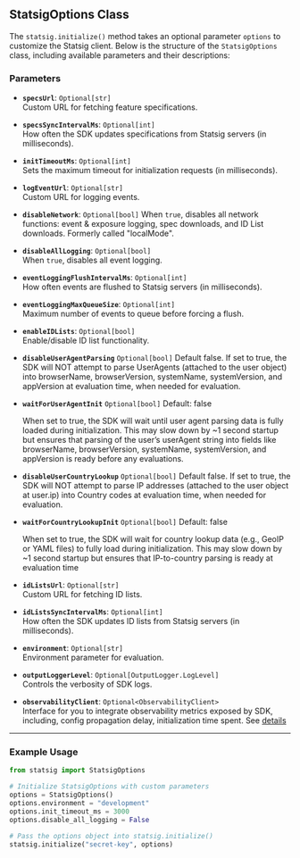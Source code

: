## StatsigOptions Class

The `statsig.initialize()` method takes an optional parameter `options` to customize the Statsig client. Below is the structure of the `StatsigOptions` class, including available parameters and their descriptions:

### Parameters

- **`specsUrl`**: `Optional[str]`  
  Custom URL for fetching feature specifications.

- **`specsSyncIntervalMs`**: `Optional[int]`  
  How often the SDK updates specifications from Statsig servers (in milliseconds).

- **`initTimeoutMs`**: `Optional[int]`  
  Sets the maximum timeout for initialization requests (in milliseconds).

- **`logEventUrl`**: `Optional[str]`  
  Custom URL for logging events.

- **`disableNetwork`**: `Optional[bool]`
When `true`, disables all network functions: event & exposure logging, spec downloads, and ID List downloads. Formerly called "localMode".

- **`disableAllLogging`**: `Optional[bool]`  
  When `true`, disables all event logging.

- **`eventLoggingFlushIntervalMs`**: `Optional[int]`  
  How often events are flushed to Statsig servers (in milliseconds).

- **`eventLoggingMaxQueueSize`**: `Optional[int]`  
  Maximum number of events to queue before forcing a flush.

- **`enableIDLists`**: `Optional[bool]`  
  Enable/disable ID list functionality.

- **`disableUserAgentParsing`** `Optional[bool]`
  Default false. If set to true, the SDK will NOT attempt to parse UserAgents (attached to the user object) into browserName, browserVersion, systemName, systemVersion, and appVersion at evaluation time, when needed for evaluation.

- **`waitForUserAgentInit`** `Optional[bool]`
  Default: false

  When set to true, the SDK will wait until user agent parsing data is fully loaded during initialization. This may slow down by ~1 second startup but ensures that parsing of the user’s userAgent string into fields like browserName, browserVersion, systemName, systemVersion, and appVersion is ready before any evaluations.

- **`disableUserCountryLookup`**  `Optional[bool]`
  Default false. If set to true, the SDK will NOT attempt to parse IP addresses (attached to the user object at user.ip) into Country codes at evaluation time, when needed for evaluation.

- **`waitForCountryLookupInit`**  `Optional[bool]`
  Default: false

  When set to true, the SDK will wait for country lookup data (e.g., GeoIP or YAML files) to fully load during initialization. This may slow down by ~1 second startup but ensures that IP-to-country parsing is ready at evaluation time

- **`idListsUrl`**: `Optional[str]`  
  Custom URL for fetching ID lists.

- **`idListsSyncIntervalMs`**: `Optional[int]`  
  How often the SDK updates ID lists from Statsig servers (in milliseconds).

- **`environment`**: `Optional[str]`  
  Environment parameter for evaluation.

- **`outputLoggerLevel`**: `Optional[OutputLogger.LogLevel]`  
  Controls the verbosity of SDK logs.

- **`observabilityClient`**: `Optional<ObservabilityClient>`  
  Interface for you to integrate observability metrics exposed by SDK, including, config propagation delay, initialization time spent. See [details](https://docs.statsig.com/sdk_monitoring/)

---

### Example Usage

```python
from statsig import StatsigOptions

# Initialize StatsigOptions with custom parameters
options = StatsigOptions()
options.environment = "development"
options.init_timeout_ms = 3000
options.disable_all_logging = False

# Pass the options object into statsig.initialize()
statsig.initialize("secret-key", options)
```